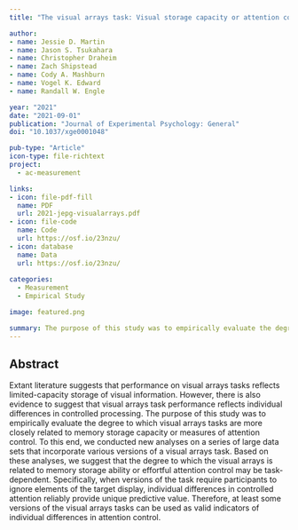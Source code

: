```yaml
---
title: "The visual arrays task: Visual storage capacity or attention control?"

author:
- name: Jessie D. Martin
- name: Jason S. Tsukahara
- name: Christopher Draheim
- name: Zach Shipstead
- name: Cody A. Mashburn
- name: Vogel K. Edward
- name: Randall W. Engle

year: "2021"
date: "2021-09-01"
publication: "Journal of Experimental Psychology: General"
doi: "10.1037/xge0001048"

pub-type: "Article"
icon-type: file-richtext
project:
  - ac-measurement

links:
- icon: file-pdf-fill
  name: PDF
  url: 2021-jepg-visualarrays.pdf
- icon: file-code
  name: Code
  url: https://osf.io/23nzu/
- icon: database
  name: Data
  url: https://osf.io/23nzu/
  
categories:
  - Measurement
  - Empirical Study

image: featured.png

summary: The purpose of this study was to empirically evaluate the degree to which visual arrays tasks are more closely related to memory storage capacity or measures of attention control. Our results suggest that the degree to which the visual arrays is related to memory storage ability or effortful attention control may be task-dependent.
---
```


## Abstract

Extant literature suggests that performance on visual arrays tasks reflects limited-capacity storage of visual information. However, there is also evidence to suggest that visual arrays task performance reflects individual differences in controlled processing. The purpose of this study was to empirically evaluate the degree to which visual arrays tasks are more closely related to memory storage capacity or measures of attention control. To this end, we conducted new analyses on a series of large data sets that incorporate various versions of a visual arrays task. Based on these analyses, we suggest that the degree to which the visual arrays is related to memory storage ability or effortful attention control may be task-dependent. Specifically, when versions of the task require participants to ignore elements of the target display, individual differences in controlled attention reliably provide unique predictive value. Therefore, at least some versions of the visual arrays tasks can be used as valid indicators of individual differences in attention control.
